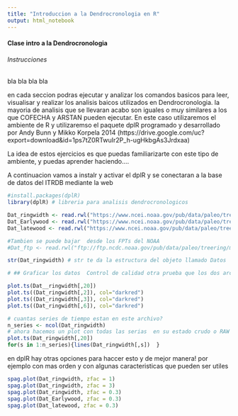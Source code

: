 ```yaml
---
title: "Introduccion a la Dendrocronologia en R"
output: html_notebook
---
```

#### Clase intro a la Dendrocronologia

###### Instrucciones
bla bla 
bla bla

en cada seccion  podras  ejecutar y analizar   los comandos  basicos para  leer, visualisar y realizar  los analisis baicos utilizados en Dendrocronologia.  la mayoria de analisis que se llevaran acabo son iguales o muy similares a los que COFECHA y ARSTAN  pueden ejecutar. En este caso utilizaremos el  ambiente de R y utilizaremso  el paquete dplR  programado y desarrollado por Andy Bunn y Mikko Korpela 2014 (https://drive.google.com/uc?export=download&id=1ps7tZ0RTwuIr2P_h-ugHkbgAs3Jrdxaa)

La idea de estos ejercicios es que puedas familiarizarte con este tipo de ambiente, y  puedas aprender haciendo....


A continuacion vamos a instalr y activar el dplR y se conectaran a la base de datos del ITRDB mediante la web

```r
#install.packages(dplR)
library(dplR) # libreria para analisis dendrocronologicos

Dat_ringwidth <- read.rwl("https://www.ncei.noaa.gov/pub/data/paleo/treering/measurements/northamerica/mexico/mexi042.rwl")
Dat_Earlywood <- read.rwl("https://www.ncei.noaa.gov/pub/data/paleo/treering/measurements/northamerica/mexico/mexi042e.rwl")
Dat_latewood <- read.rwl("https://www.ncei.noaa.gov/pub/data/paleo/treering/measurements/northamerica/mexico/mexi042l.rwl")

#Tambien se puede bajar  desde los FPTs del NOAA
#Dat_ftp <- read.rwl("ftp://ftp.ncdc.noaa.gov/pub/data/paleo/treering/measurements/northamerica/mexico/mexi042.rwl")

str(Dat_ringwidth) # str te da la estructura del objeto llamado Datos
```



```r
# ## Graficar los datos  Control de calidad otra prueba que los dos archivos son iguales -------------------------------

plot.ts(Dat__ringwidth[,20])
plot.ts((Dat_ringwidth[,2]), col="darkred")
plot.ts((Dat_ringwidth[,3]), col="darkred")
plot.ts((Dat_ringwidth[,6]), col="darkred")

```


```r
# cuantas series de tiempo estan en este archivo?
n_series <- ncol(Dat_ringwidth)
# ahora hacemos un plot con todas las serias  en su estado crudo o RAW  sin ningun tratamiento alguno
plot.ts(Dat_ringwidth[,20])
for(s in 1:n_series){lines(Dat_ringwidth[,s])  }
```

en dplR  hay otras opciones  para haccer esto  y de mejor  manera!  por ejemplo   con mas orden y con algunas caracteristicas  que pueden ser utiles

```r
spag.plot(Dat_ringwidth, zfac = 1)
spag.plot(Dat_ringwidth, zfac = 3)
spag.plot(Dat_ringwidth, zfac = 0.3)
spag.plot(Dat_Earlywood, zfac = 0.3)
spag.plot(Dat_latewood, zfac = 0.3)

```




